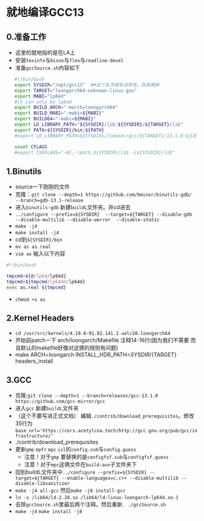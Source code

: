 # 就地编译GCC13

## 0.准备工作
*    这里的就地指的是在LA上
*    安装`texinfo`与`bison`与`flex`与`readline-devel`
*    准备`gccSource.sh`内容如下

```sh
   #!/bin/bash
   export SYSDIR="/opt/gcc13"  ##这个名字很有误导性。将来换掉
   export TARGET="loongarch64-unknown-linux-gnu"
   export MABI="lp64d"
   #it can only be lp64d
   export BUILD_ARCH="-march=loongarch64"
   export BUILD_MABI="-mabi=${MABI}"
   export BUILD64="-mabi=${MABI}"
   export LD_LIBRARY_PATH="${SYSDIR}/lib:${SYSDIR}/${TARGET}/lib"
   export PATH=${SYSDIR}/bin:${PATH}
   #export LD_LIBRARY_PATH=${SYSDIR}/libexec/gcc/${TARGET}/13.1.0:${LD_LIBRARY_PATH}

   unset CFLAGS
   #export CXXFLAGS="-Wl,-rpath,${SYSDIR}/lib -L${SYSDIR}/lib" 
```

## 1.Binutils
*   source一下刚刚的文件
*   克隆：`git clone --depth=1 https://github.com/bminor/binutils-gdb/  --branch=gdb-13.1-release `
*   进入`binutils-gdb` 新建`buildL`文件夹。并cd进去
*   `../configure --prefix=${SYSDIR}  --target=${TARGET} --disable-gdb  --disable-multilib --disable-werror  --disable-static`
*   `make -j4`
*   `make install -j4`
*   cd到`${SYSDIR}/bin`
*   `mv as as.real`  
*   `vim as` 输入以下内容
```sh
#!/bin/bash

tmpcmd=${@/lp64/lp64d}
tmpcmd=${tmpcmd/lp64dd/lp64d}
exec as.real ${tmpcmd}
```
*   `chmod +x as`

## 2.Kernel Headers
*   `cd /usr/src/kernels/4.19.0-91.82.141.2.uelc20.loongarch64`
*    开始前patch一下 arch/loongarch/Makefile 注释14-16行(因为我们不需要 而且默认的makefile好像对这俩的规则有问题)
*    make ARCH=loongarch INSTALL_HDR_PATH=${SYSDIR}/${TARGET} headers_install

## 3.GCC 
*   克隆:`git clone --depth=1 --branch=releases/gcc-13.1.0 https://github.com/gcc-mirror/gcc`
*   进入`gcc` 新建`buildL`文件夹
*   （这个不要写进正式文档） 编辑`./contrib/download_prerequisites`。修改35行为`base_url='https://cors.acetylcoa.tech/http://gcc.gnu.org/pub/gcc/infrastructure/'`
*   ./contrib/download_prerequisites
*   更新`gmp` `mpfr` `mpc` `isl`的`config.sub`与`config.guess`
    * 注意！对于`gmp` 要替换的是`configfsf.sub`与`configfsf.guess`
    * 注意！对于`mpc`这俩文件在`build-aux`子文件夹下
*   回到buildL文件夹中`../configure --prefix=${SYSDIR} --target=${TARGET} --enable-languages=c,c++ --disable-multilib --disable-libsanitizer`
*   `make -j4 all-gcc` 然后`make -j8 install-gcc`
*   `ln -s /lib64/ld-2.28.so /lib64/ld-linux-loongarch-lp64d.so.1`
*  去除`gccSource.sh`里最后两个注释。然后重新`. ./gccSource.sh`
*  `make -j4`   `make install -j8`
